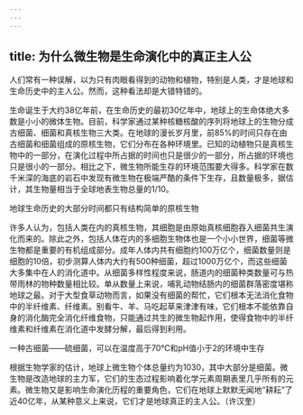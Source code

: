```yaml
---
---
---
```

title: 为什么微生物是生命演化中的真正主人公
---




人们常有一种误解，以为只有肉眼看得到的动物和植物，特别是人类，才是地球和生命历史中的主人公。然而，这种看法却是大错特错的。

生命诞生于大约38亿年前，在生命历史的最初30亿年中，地球上的生命体绝大多数是小小的微体生物。目前，科学家通过某种核糖核酸的序列将地球上的生物分成古细菌、细菌和真核生物三大类。在地球的漫长岁月里，前85%的时间只存在由古细菌和细菌组成的原核生物，它们分布在各种环境里。已知的动植物只是真核生物中的一部分，在演化过程中所占据的时间也只是很少的一部分，所占据的环境也只是很小的一部分。相比之下，微生物所能生存的环境范围要大得多。科学家在数千米深的海底的岩石中发现有微生物在极端严酷的条件下生存，且数量极多，据估计，其生物量相当于全球地表生物总量的1/10。

地球生命历史的大部分时间都只有结构简单的原核生物



许多人认为，包括人类在内的真核生物，其细胞是由原始真核细胞吞入细菌共生演化而来的。除此之外，包括人体在内的多细胞生物体也是一个小小世界，细菌等微生物都是重要的有机组成部分。成年人体内共有细胞约100万亿个，细菌数量则是细胞的10倍，初步测算人体内大约有500种细菌，超过1000万亿个，而这些细菌大多集中在人的消化道中。从细菌多样性程度来说，肠道内的细菌种类数量可与热带雨林的物种数量相比较。单从数量上来说，哺乳动物结肠内的细菌群落密度堪称地球之最。对于大型食草动物而言，如果没有细菌的帮忙，它们根本无法消化食物中的半纤维素、纤维素。别看牛、羊、马吃起草来津津有味，它们根本不能依靠自身的消化酶完全消化纤维食物，只能通过共生的微生物起作用，使得食物中的半纤维素和纤维素在消化道中发酵分解，最后得到利用。

一种古细菌——硫细菌，可以在温度高于70℃和pH值小于2的环境中生存



根据生物学家的估计，地球上微生物个体总量约为1030，其中大部分是细菌。微生物是改造地球的主力军，它们的生态过程影响着化学元素周期表里几乎所有的元素。微生物又是影响生命演化历程的重要角色，它们在地球上默默无闻地“耕耘”了近40亿年，从某种意义上来说，它们才是地球真正的主人公。（许汉奎）